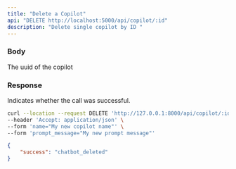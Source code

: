 ```yaml
---
title: "Delete a Copilot"
api: "DELETE http://localhost:5000/api/copilot/:id"
description: "Delete single copilot by ID "
---
```


### Body

<ParamField path="id" type="string">
  The uuid of the copilot
</ParamField>

### Response

<ResponseField name="success" type="string">
  Indicates whether the call was successful.
</ResponseField>

<RequestExample>

```bash Example Request
curl --location --request DELETE 'http://127.0.0.1:8000/api/copilot/:id' \
--header 'Accept: application/json' \
--form 'name="My new copilot name"' \
--form 'prompt_message="My new prompt message"'
```

</RequestExample>

<ResponseExample>

```json Response
{
    "success": "chatbot_deleted"
}
```

</ResponseExample>
